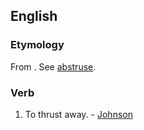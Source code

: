 ==English==

===Etymology===
From {{etyl|la}} {{term|abstrudo|abstrūdo|lang=la|push away, hide}}. See [[abstruse]].

===Verb===
{{en-verb|abstrud|ing}}

# {{transitive|obsolete}} To thrust away. - [[Johnson]]